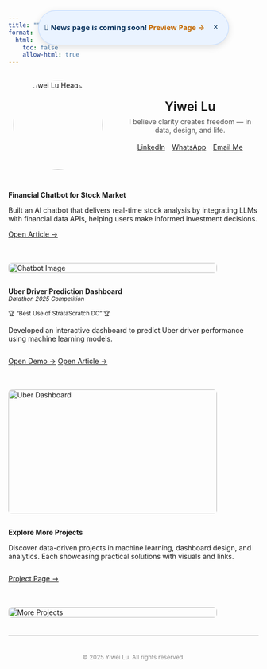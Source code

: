 ```yaml
---
title: ""
format:
  html: 
    toc: false
    allow-html: true
---
```


<!-- Announcement Bar (compact, centered under navbar) -->
<div id="announce" class="announcement-bar compact" role="region" aria-label="Site announcement" hidden>
  <span class="emoji" aria-hidden="true">📢</span>
  <strong> News page is coming soon! </strong>
  <a href="news.html" target="_self">Preview Page →</a>
  <button class="ann-close" type="button" aria-label="Dismiss announcement" title="Dismiss">×</button>
</div>

<!-- Toggle button shown after dismiss -->
<button id="ann-toggle" class="ann-toggle" hidden>Announcement</button>

<style>
  /* --- Compact, centered, stuck under navbar --- */
  .announcement-bar{
    position: fixed;
    left: 50%;
    transform: translateX(-50%);
    top: var(--ann-top, 56px);          /* 由 JS 计算导航栏高度后写入 */
    z-index: 1050;                      /* 高过内容，低于你可能的浮动搜索按钮 */
    display: flex; align-items: center; justify-content: center;
    gap: .55em;
    background: #eaf3ff;
    color: #07315c;
    border: 1px solid #bfd9ff;
    border-radius: 999px;               /* 胶囊形 */
    box-shadow: 0 4px 14px rgba(0,0,0,.12);
    padding: .38em .8em;                /* 紧凑 */
    font: 600 0.9rem/1.2 system-ui, -apple-system, Segoe UI, Roboto, Arial, sans-serif;
    white-space: nowrap;
    max-width: min(92vw, 900px);
  }
  .announcement-bar.compact strong{ font-weight: 700 }
  .announcement-bar a{
    color: #c46800; font-weight: 700; text-decoration: none;
  }
  .announcement-bar a:hover{ text-decoration: underline }

  .announcement-bar .ann-close{
    margin-left: .25em;
    inline-size: 28px; block-size: 28px;
    border: 0; border-radius: 50%;
    background: transparent; color: inherit;
    font-size: 1.05rem; line-height: 1; cursor: pointer;
  }
  .announcement-bar .ann-close:hover{ background: rgba(0,0,0,.08) }
  .announcement-bar .emoji{ font-size: 1.05em }

  /* Toggle button: fixed at same top,靠右，不遮挡内容 */
  .ann-toggle{
    position: fixed;
    right: 14px;
    top: calc(var(--ann-top, 56px) + 2px);
    z-index: 1049;
    padding: .35em .7em;
    border: 1px solid #bfd9ff;
    border-radius: 999px;
    background: #f5faff; color: #07315c;
    font: 600 .88rem/1.1 system-ui, -apple-system, Segoe UI, Roboto, Arial, sans-serif;
    cursor: pointer;
    box-shadow: 0 3px 10px rgba(0,0,0,.08);
  }
  .ann-toggle:hover{ background: #eaf3ff }

  /* Dark mode */
  @media (prefers-color-scheme: dark){
    .announcement-bar{
      background: #0e2742; color:#e6f0ff; border-color:#294b73;
      box-shadow: 0 4px 18px rgba(0,0,0,.45);
    }
    .announcement-bar a{ color:#ffb662 }
    .ann-toggle{ background:#12375d; color:#e6f0ff; border-color:#294b73 }
    .ann-toggle:hover{ background:#0e2742 }
    .announcement-bar .ann-close:hover{ background: rgba(255,255,255,.08) }
  }

  /* Reduce motion */
  @media (prefers-reduced-motion: no-preference){
    .announcement-bar, .ann-toggle { transition: opacity .18s ease, transform .18s ease; }
  }
</style>

<script>
  (function(){
    const VERSION = '2025-08-28-topbar-v1';
    const KEY = 'announce:dismissed';
    const bar = document.getElementById('announce');
    const toggle = document.getElementById('ann-toggle');

    // 计算导航栏高度，贴紧其下方
    function computeTop(){
      const candidates = [
        document.getElementById('quarto-header'),
        document.querySelector('header.navbar'),
        document.querySelector('.navbar.navbar-expand'),
        document.querySelector('header.site-header'),
      ].filter(Boolean);
      const nav = candidates[0];
      const h = nav ? nav.getBoundingClientRect().height : 56;
      document.documentElement.style.setProperty('--ann-top', (Math.round(h) + 6) + 'px');
    }
    computeTop();
    window.addEventListener('resize', computeTop);

    // 初始化显示：若没被关闭过，则显示条，隐藏按钮
    try {
      const dismissed = localStorage.getItem(KEY);
      if (dismissed !== VERSION) { bar.hidden = false; toggle.hidden = true; }
      else { bar.hidden = true; toggle.hidden = false; }
    } catch (_) { bar.hidden = false; }

    // 关闭
    bar.querySelector('.ann-close').addEventListener('click', () => {
      bar.hidden = true;
      toggle.hidden = false;
      try { localStorage.setItem(KEY, VERSION); } catch(_) {}
    });

    // 打开
    toggle.addEventListener('click', () => {
      bar.hidden = false;
      toggle.hidden = true;
      try { localStorage.removeItem(KEY); } catch(_) {}
    });

    // Esc 快速关闭
    bar.addEventListener('keydown', (e) => { if (e.key === 'Escape') bar.querySelector('.ann-close').click(); });
  })();
</script>


```{=html}
<!-- Profile Section -->
<div style="display:flex; flex-wrap:wrap; align-items:center; gap:2em; max-width:900px; margin:2em auto;">
  <!-- Avatar -->
  <div class="avatar-wrapper" style="flex:0 0 200px; text-align:center;">
    <a href="about.html" title="About Me">
      <img src="images/Headshot.jpg" alt="Yiwei Lu Headshot" class="avatar" style="border-radius:50%; width:180px; height:auto;">
    </a>
  </div>

  <!-- Right Side: Name + Motto + Buttons -->
  <div style="flex:1; text-align:center;">
    <span class="name" data-text="Yiwei Lu" style="font-size:1.8em; font-weight:600;">Yiwei Lu</span><br>
    <span class="motto" style="display:block; margin:0.5em 0 1.2em; color:#555;">
      I believe clarity creates freedom — in data, design, and life.
    </span>

    <!-- Buttons directly under motto -->
    <div class="connect-container" style="display:flex; flex-wrap:wrap; gap:1em; justify-content:center; margin-top:1em;">
      <a href="https://www.linkedin.com/in/yiwei-lu78" class="btn" target="_blank">
        <i class="bi bi-linkedin"></i> LinkedIn
      </a>
      <a href="https://wa.me/6266736276" class="btn" target="_blank">
        <i class="bi bi-whatsapp"></i> WhatsApp
      </a>
      <a href="mailto:yiweilu36@uci.edu" class="btn">
        <i class="bi bi-envelope"></i> Email Me
      </a>
    </div>
  </div>
</div>
```


::: { .project-card style="display: flex; flex-wrap: wrap; gap: 1.5em; align-items: flex-start;" markdown="1" }

<!-- Left Text -->
<div style="flex: 1;" markdown="1">
**Financial Chatbot for Stock Market**

Built an AI chatbot that delivers real-time stock analysis by integrating LLMs with financial data APIs, helping users make informed investment decisions.

<div style="margin-top: 1em;">
  [Open Article →](https://medium.com/@dylankl_74733/revolutionizing-stock-market-insights-the-financial-chatbot-that-empowers-investors-d1d8197e6c13){.btn}
</div>
</div>

<!-- Right Pic -->
<div style="flex: 0 0 420px;">
  <img src="images/financial-chatbot1.gif"
       alt="Chatbot Image"
       style="width: 100%; height: auto; border-radius: 0.5em;" />
</div>

:::

::: {.project-card}
<div style="display: flex; flex-wrap: wrap; gap: 1.5em; align-items: flex-start;" markdown="1">

<!-- Left Contents -->
<div style="flex: 1;" markdown="1">
**Uber Driver Prediction Dashboard**  
<small><em>Datathon 2025 Competition</em></small>  

<small>🏆 “Best Use of StrataScratch DC” 🏆</small>


Developed an interactive dashboard to predict Uber driver performance using machine learning models.  

<div style="margin-top: 1em; display: flex; gap: 0.8em;">
  <a href="https://syntax3rr0r1.netlify.app/" class="btn" target="_blank">Open Demo →</a>
  <a href="https://devpost.com/software/uber-driver-conversion-analysis" class="btn" target="_blank">Open Article →</a>
</div>
</div>

<!-- Right Pic -->
<div style="flex: 0 0 420px;">
  <img src="images/datathon.jpg"
       alt="Uber Dashboard"
       style="width: 100%; height: 250px; border-radius: 0.5em;" />
</div>

</div>
::: 

::: {.project-card}
<div style="display: flex; flex-wrap: wrap; gap: 1.5em; align-items: flex-start;" markdown="1">

<!-- Left Contents -->
<div style="flex: 1;" markdown="1">
**Explore More Projects**  

Discover data-driven projects in machine learning, dashboard design, and analytics. Each showcasing practical solutions with visuals and links.

<div style="margin-top: 1em; display: flex; gap: 0.8em;">
  <a href="https://lywww88.github.io/projects/project.qmd" class="btn">Project Page →</a>

</div>
</div>

<!-- Right Pic -->
<div style="flex: 0 0 420px;">
  <img src="images/project.jpg"
       alt="More Projects"
       style="width: 100%; height: auto; border-radius: 0.5em;" />
</div>

</div>
:::

<div aria-hidden="true" style="border-top: 1px solid #ccc; margin: 1.5em 0;"></div>

<p style="text-align: center; color: #888; font-size: 0.85em; margin-top: 3em;">
  © 2025 Yiwei Lu. All rights reserved.
</p>
